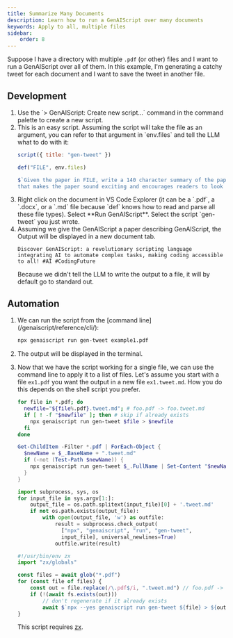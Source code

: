 ```yaml
---
title: Summarize Many Documents
description: Learn how to run a GenAIScript over many documents
keywords: Apply to all, multiple files
sidebar:
    order: 8
---
```



Suppose I have a directory with multiple `.pdf` (or other) files and I want to run a GenAIScript over all of them.
In this example, I'm generating a catchy tweet for each document and I want to save the tweet in another file.

## Development

<Steps>
<ol>
<li>
Use the `> GenAIScript: Create new script...` command in the command palette to create a new script.
</li><li>
This is an easy script.  Assuming the script will take the file as an argument, 
you can refer to that argument in `env.files` and tell the LLM what to do with it:

```js title="gen-tweet.genai.mjs"
script({ title: "gen-tweet" })

def("FILE", env.files)

$`Given the paper in FILE, write a 140 character summary of the paper 
that makes the paper sound exciting and encourages readers to look at it.`
```

</li><li>
Right click on the document in VS Code Explorer (it can be a `.pdf`, a `.docx`, or a `.md` file 
because `def` knows how to read and parse all these file types).
Select **Run GenAIScript**. Select the script `gen-tweet` you just wrote.
</li><li>
Assuming we give the GenAIScript a paper describing GenAIScript, the Output will be displayed in a new document tab.

```plaintext wrap
Discover GenAIScript: a revolutionary scripting language integrating AI to automate complex tasks, making coding accessible to all! #AI #CodingFuture
```

Because we didn't tell the LLM to write the output to a file, it will by default go to standard out.

</li>
</ol>

</Steps>

## Automation

<Steps>
<ol>
<li>
We can run the script from the [command line](/genaiscript/reference/cli/):

```sh wrap
npx genaiscript run gen-tweet example1.pdf
```

</li><li>
The output will be displayed in the terminal.
</li><li>

Now that we have the script working for a single file, we can use the command line to apply it to a list of
files. Let's assume you start with a file `ex1.pdf` you want the output in a new file `ex1.tweet.md`.
How you do this depends on the shell script you prefer.

<Tabs>
  <TabItem label="bash">

```bash wrap frame="none"
for file in *.pdf; do
  newfile="${file%.pdf}.tweet.md"; # foo.pdf -> foo.tweet.md
  if [ ! -f "$newfile" ]; then # skip if already exists
    npx genaiscript run gen-tweet $file > $newfile
  fi
done
```

</TabItem>
<TabItem label="PowerShell">

```powershell wrap frame="none"
Get-ChildItem -Filter *.pdf | ForEach-Object {
  $newName = $_.BaseName + ".tweet.md"
  if (-not (Test-Path $newName)) {
    npx genaiscript run gen-tweet $_.FullName | Set-Content "$newName"
  }
}
```

</TabItem>
<TabItem label="Python (on Windows)">

```python wrap frame="none"
import subprocess, sys, os
for input_file in sys.argv[1:]:
    output_file = os.path.splitext(input_file)[0] + '.tweet.md'
    if not os.path.exists(output_file):
        with open(output_file, 'w') as outfile:
            result = subprocess.check_output(
              ["npx", "genaiscript", "run", "gen-tweet",
              input_file], universal_newlines=True)
            outfile.write(result)
```

</TabItem>

<TabItem label="JavaScript (node.js)">

```js wrap frame="none"
#!/usr/bin/env zx
import "zx/globals"

const files = await glob("*.pdf")
for (const file of files) {
    const out = file.replace(/\.pdf$/i, ".tweet.md") // foo.pdf -> foo.tweet.md
    if (!(await fs.exists(out)))
        // don't regenerate if it already exists
        await $`npx --yes genaiscript run gen-tweet ${file} > ${out}`
}
```

This script requires [zx](https://github.com/google/zx).

</TabItem>

</Tabs>
</li>
</ol>
</Steps>
